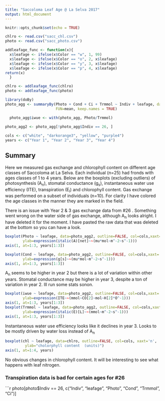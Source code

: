 ```yaml
---
title: "Saccoloma Leaf Age @ La Selva 2017"
output: html_document
---
```


```r
knitr::opts_chunk$set(echo = TRUE)
```

```r
chlro <- read.csv("sacc_chl.csv")
photo <- read.csv("sacc_photo.csv")

addleafage_func <- function(x){
  x$leafage <- ifelse(x$Color == "w", 1, 99)
  x$leafage <- ifelse(x$Color == "o", 2, x$leafage)
  x$leafage <- ifelse(x$Color == "y", 3, x$leafage)
  x$leafage <- ifelse(x$Color == "p", 4, x$leafage)
return(x)
  }

chlro <- addleafage_func(chlro)
photo <- addleafage_func(photo)

library(doBy)
photo_agg <- summaryBy(Photo + Cond + Ci + Trmmol ~ Indiv + leafage, data=photo,
                       FUN=mean, keep.names = TRUE)

  photo_agg$iwue <- with(photo_agg, Photo/Trmmol)

photo_agg2 <- photo_agg[!photo_agg$Indiv == 26, ]    
  
cols <- c("white", "darkorange3", "yellow", "purple4")
years <- c("Year 1", "Year 2", "Year 3", "Year 4")

```

## Summary

Here we measured gas exchange and chlorophyll content on different age classes of Saccoloma at La Selva. Each individual (n=25) had fronds with ages classes of 1 to 4 years. Below are the boxplots (excluding outliers) of photosynthesis (A~n~), stomatal conductance (g~s~), instantaneous water use efficiency (ITE), transpiration (E~l~) and chlorophyll content. Gas exchange was performed on a subset of individuals (n=10). For clarity I have colored the age classes in the manner they are marked in the field.

There is an issue with Year 2 & 3 gas exchange data from #26 . Something went wrong on the water side of gas exchange, although A~n~ looks alright.  I have deleted it for the moment. I have pasted the raw data that was deleted at the bottom so you can have a look.

```r
boxplot(Photo ~ leafage, data=photo_agg2, outline=FALSE, col=cols,xaxt='n',
        ylab=expression(italic(A)[net]~~(mu*mol~m^-2~s^-1)))
axis(1, at=1:3, years[1:3])

boxplot(Cond ~ leafage, data=photo_agg2, outline=FALSE, col=cols,xaxt='n',
        ylab=expression(g[s]~~(mu*mol~m^-2~s^-1)))
axis(1, at=1:3, years[1:3])
```
A~n~ seems to be higher in year 2 but there is  a lot of variation within other years. Stomatal conductance may be higher in year 3, despite a ton of variation in year 2. Ill run some stats sonon.


```r
boxplot(iwue ~ leafage, data=photo_agg2, outline=FALSE, col=cols,xaxt='n',
        ylab=expression(ITE~~(mmol~CO[2]~mol~H[2]*O^-1)))
axis(1, at=1:3, years[1:3])
boxplot(Trmmol ~ leafage, data=photo_agg2, outline=FALSE, col=cols,xaxt='n',
        ylab=expression(italic(E)[L]~~(mmol~m^-2~s^-1)))
axis(1, at=1:3, years[1:3])
```
Instantaneous water use efficiency looks like it declines in year 3. Looks to be mostly driven by water loss instead of A~n~

```r
boxplot(chl ~ leafage, data=chlro, outline=FALSE, col=cols, xaxt='n',
         ylab="cholorphyll content  (units)")
axis(1, at=1:4, years)
```
No obvious changes in chlorophyll content. It will be interesting to see what happens with leaf nitrogen.

### Transpiration data is bad for certain ages for #26
```r
photo[photo$Indiv == 26, c("Indiv", "leafage", "Photo", "Cond", "Trmmol", "Ci")] 